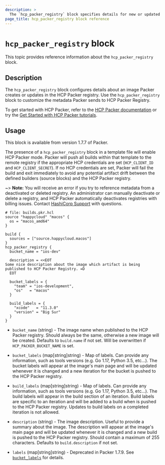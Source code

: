 ```yaml
---
description: >
  The `hcp_packer_registry` block specifies details for new or updated images in the HCP Packer registry. Learn how to configure the `hcp_packer_registry` block.
page_title: hcp_packer_registry block reference
---
```


# `hcp_packer_registry` block

This topic provides reference information about the `hcp_packer_registry` block.

## Description

The `hcp_packer_registry` block configures details about an image Packer creates or updates in the HCP Packer registry. Use the `hcp_packer_registry` block to customize the metadata Packer sends to HCP Packer Registry. 

To get started with HCP Packer, refer to the [HCP Packer documentation](/hcp/docs/packer) or try the [Get Started with HCP Packer tutorials](/packer/tutorials/hcp-get-started).

## Usage

This block is available from version 1.7.7 of Packer.

The presence of a `hcp_packer_registry` block in a template file will enable HCP
Packer mode. Packer will push all builds within that template to the remote
registry if the appropriate HCP credentials are set (`HCP_CLIENT_ID` and
`HCP_CLIENT_SECRET`). If no HCP credentials are set, Packer will fail the build
and exit immediately to avoid any potential artifact drift between the defined
builders (source blocks) and the HCP Packer registry.

~> **Note:** You will receive an error if you try to reference metadata from a deactivated or deleted registry. An administrator can manually deactivate or delete a registry, and HCP Packer automatically deactivates registries with billing issues. Contact [HashiCorp Support](https://support.hashicorp.com/) with questions.

```hcl
# file: builds.pkr.hcl
source "happycloud" "macos" {
  os = "macos_amd64"
}

build {
  sources = ["source.happycloud.macos"]
}
hcp_packer_registry {
  bucket_name = "ios-dev"

  description = <<EOT
Some nice description about the image which artifact is being published to HCP Packer Registry. =D
  EOT

  bucket_labels = {
    "team" = "ios-development",
    "os"   = "macos"
  }

  build_labels = {
    "xcode"   = "11.3.0"
    "version" = "Big Sur"
  }
}
```

- `bucket_name` (string) - The image name when published to the HCP Packer
  registry. Should always be the same, otherwise a new image will be created.
  Defaults to `build.name` if not set. Will be overwritten if
  `HCP_PACKER_BUCKET_NAME` is set.

- `bucket_labels` (map[string]string) - Map of labels. Can provide any information,
  such as tools versions (e.g. Go 1.17, Python 3.5, etc...). The bucket labels will
  appear at the image's main page and will be updated whenever it is changed
  and a new iteration for the bucket is pushed to the HCP Packer registry.

- `build_labels` (map[string]string) - Map of labels. Can provide any information,
  such as tools versions (e.g. Go 1.17, Python 3.5, etc...). The build labels will
  appear in the build section of an iteration. Build labels are specific to an iteration
  and will be added to a build when is pushed to the HCP Packer registry.
  Updates to build labels on a completed iteration is not allowed.

- `description` (string) - The image description. Useful to provide a summary
  about the image. The description will appear at the image's main page and
  will be updated whenever it is changed and a new build is pushed to the HCP
  Packer registry. Should contain a maximum of 255 characters. Defaults to
  `build.description` if not set.

- `labels` (map[string]string) - Deprecated in Packer 1.7.9. See [`bucket_labels`](#bucket_labels) for details.


